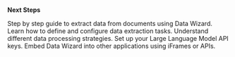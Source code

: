 <br /><br /><br />

**Next Steps**

<Card title="Learn how to extract some data" icon="list-ol" href="./extracting-data">
    Step by step guide to extract data from documents using Data Wizard.
</Card>

<CardGroup>
    <Card title="Extractors" icon="laptop-code" href="./extractors">
        Learn how to define and configure data extraction tasks.
    </Card>
    <Card title="Strategies" icon="code-branch" href="./strategies">
        Understand different data processing strategies.
    </Card>
    <Card title="LLM Provider Configuration" icon="sliders" href="./configure-llm">
        Set up your Large Language Model API keys.
    </Card>
    <Card title="Integration" icon="code" href="./integrate">
        Embed Data Wizard into other applications using iFrames or APIs.
    </Card>
</CardGroup>
